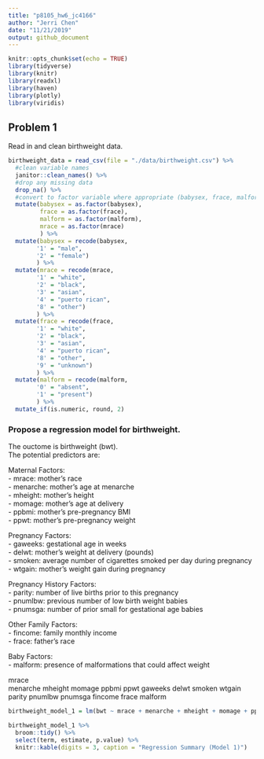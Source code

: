 ```yaml
---
title: "p8105_hw6_jc4166"
author: "Jerri Chen"
date: "11/21/2019"
output: github_document
---
```


```r
knitr::opts_chunk$set(echo = TRUE)
library(tidyverse)
library(knitr)
library(readxl)
library(haven)
library(plotly)
library(viridis)
```

## Problem 1
Read in and clean birthweight data.
```r
birthweight_data = read_csv(file = "./data/birthweight.csv") %>% 
  #clean variable names
  janitor::clean_names() %>% 
  #drop any missing data
  drop_na() %>% 
  #convert to factor variable where appropriate (babysex, frace, malform, mrace)
  mutate(babysex = as.factor(babysex),
         frace = as.factor(frace),
         malform = as.factor(malform),
         mrace = as.factor(mrace)
         ) %>% 
  mutate(babysex = recode(babysex,
        '1' = "male", 
        '2' = "female")
        ) %>% 
  mutate(mrace = recode(mrace,
        '1' = "white", 
        '2' = "black", 
        '3' = "asian", 
        '4' = "puerto rican",
        '8' = "other")
        ) %>% 
  mutate(frace = recode(frace,
        '1' = "white", 
        '2' = "black", 
        '3' = "asian", 
        '4' = "puerto rican",
        '8' = "other",
        '9' = "unknown")
        ) %>% 
  mutate(malform = recode(malform,
        '0' = "absent", 
        '1' = "present")
        ) %>% 
  mutate_if(is.numeric, round, 2)
```

### Propose a regression model for birthweight.
The ouctome is birthweight (bwt).  
The potential predictors are:  

Maternal Factors:  
- mrace: mother’s race  
- menarche: mother’s age at menarche  
- mheight: mother’s height  
- momage: mother’s age at delivery  
- ppbmi: mother’s pre-pregnancy BMI  
- ppwt: mother’s pre-pregnancy weight  

Pregnancy Factors:  
- gaweeks: gestational age in weeks  
- delwt: mother’s weight at delivery (pounds)  
- smoken: average number of cigarettes smoked per day during pregnancy  
- wtgain: mother’s weight gain during pregnancy  

Pregnancy History Factors:  
- parity: number of live births prior to this pregnancy  
- pnumlbw: previous number of low birth weight babies  
- pnumsga: number of prior small for gestational age babies  

Other Family Factors:  
- fincome: family monthly income   
- frace: father’s race  

Baby Factors:  
- malform: presence of malformations that could affect weight  

mrace  
menarche
mheight
momage
ppbmi
ppwt
gaweeks 
delwt
smoken
wtgain
parity
pnumlbw
pnumsga
fincome 
frace
malform

```r
birthweight_model_1 = lm(bwt ~ mrace + menarche + mheight + momage + ppbmi + ppwt + gaweeks + delwt + smoken + wtgain + parity + pnumlbw + pnumsga + fincome + frace + malform, data = birthweight_data)

birthweight_model_1 %>% 
  broom::tidy() %>% 
  select(term, estimate, p.value) %>% 
  knitr::kable(digits = 3, caption = "Regression Summary (Model 1)")
```


